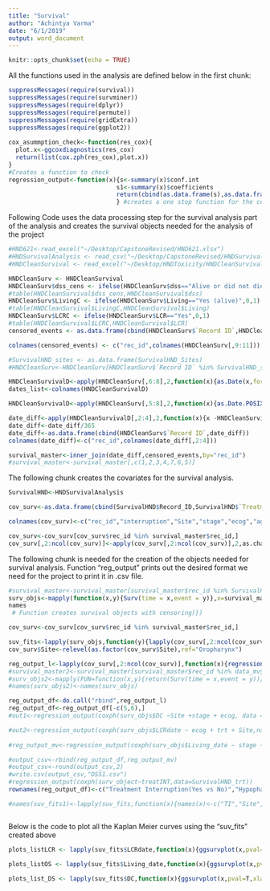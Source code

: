 ```yaml
---
title: "Survival"
author: "Achintya Varma"
date: "6/1/2019"
output: word_document
---
```


```r
knitr::opts_chunk$set(echo = TRUE)
```
All the functions used in the analysis are defined below in the first chunk:
```r
suppressMessages(require(survival))
suppressMessages(require(survminer))
suppressMessages(require(dplyr))
suppressMessages(require(permute))
suppressMessages(require(gridExtra))
suppressMessages(require(ggplot2))
  
cox_asummption_check<-function(res_cox){
  plot.x<-ggcoxdiagnostics(res_cox)
  return(list(cox.zph(res_cox),plot.x))
}
#Creates a function to check
regression_output<-function(x){s<-summary(x)$conf.int
                              s1<-summary(x)$coefficients
                              return(cbind(as.data.frame(s),as.data.frame(s1)))
                              } #creates a one stop function for the coefficients and confidence intervals needed for the survival analysis 

```

Following Code uses the data processing step for the survival analysis part of the analysis and creates the survival objects needed for the analysis of the project

```r

#HND621<-read_excel("~/Desktop/CapstoneRevised/HND621.xlsx")
#HNDSurvivalAnalysis <- read_csv("~/Desktop/CapstoneRevised/HNDSurvivalAnalysis.csv")
#HNDCleanSurvival <- read_excel("~/Desktop/HNDToxicity/HNDCleanSurvival.xlsx")

HNDCleanSurv <- HNDCleanSurvival
HNDCleanSurv$dss_cens <- ifelse(HNDCleanSurv$dss=="Alive or did not die from HN cancer",0,1)
#table(HNDCleanSurvival$dss_cens,HNDCleanSurvival$dss)
HNDCleanSurv$LivingC <- ifelse(HNDCleanSurv$Living=="Yes (alive)",0,1)
#table(HNDCleanSurvival$LivingC,HNDCleanSurvival$Living)
HNDCleanSurv$LCRC <- ifelse(HNDCleanSurv$LCR=="Yes",0,1)
#table(HNDCleanSurvival$LCRC,HNDCleanSurvival$LCR)
censored_events <- as.data.frame(cbind(HNDCleanSurv$`Record ID`,HNDCleanSurv$dss_cens,HNDCleanSurv$LivingC,HNDCleanSurv$LCRC))

colnames(censored_events) <- c("rec_id",colnames(HNDCleanSurv[,9:11]))

#SurvivalHND_sites <- as.data.frame(SurvivalHND_Sites)
#HNDCleanSurv<-HNDCleanSurv[HNDCleanSurv$`Record ID` %in% SurvivalHND_stage$record_id,]

HNDCleanSurvivalD<-apply(HNDCleanSurv[,6:8],2,function(x){as.Date(x,format="%m/%d/%Y")})
dates_list<-colnames(HNDCleanSurvivalD)

HNDCleanSurvivalD<-apply(HNDCleanSurv[,5:8],2,function(x){as.Date.POSIXct(x,tz="America/New_York",format = "%m/%d/%Y")})

date_diff<-apply(HNDCleanSurvivalD[,2:4],2,function(x){x -HNDCleanSurvivalD[,1] })
date_diff<-date_diff/365
date_diff<-as.data.frame(cbind(HNDCleanSurv$`Record ID`,date_diff))
colnames(date_diff)<-c("rec_id",colnames(date_diff[,2:4]))

survival_master<-inner_join(date_diff,censored_events,by="rec_id")
#survival_master<-survival_master[,c(1,2,3,4,7,6,5)]

```
The following chunk creates the covariates for the survival analysis.
```r
SurvivalHND<-HNDSurvivalAnalysis

cov_surv<-as.data.frame(cbind(SurvivalHND$Record_ID,SurvivalHND$`Treatment interrupted`,SurvivalHND$Site,SurvivalHND$`Stage for Cox Regression`,SurvivalHND$`ECOG for Cox Regression`,SurvivalHND$`Age for cox`,SurvivalHND$`CCI for Cox Regression`))

colnames(cov_surv)<-c("rec_id","interruption","Site","stage","ecog","age","CCI")

cov_surv<-cov_surv[cov_surv$rec_id %in% survival_master$rec_id,]
cov_surv[,2:ncol(cov_surv)]<-apply(cov_surv[,2:ncol(cov_surv)],2,as.character)

```
The following chunk is needed for the creation of the objects needed for survival analysis. Function "reg_output" prints out the desired format we need for the project to print it in .csv file. 

```r
#survival_master<-survival_master[survival_master$rec_id %in% SurvivalHND_Sites$record_id,]
surv_objs<-mapply(function(x,y){Surv(time = x,event = y)},x=survival_master[,2:4],y=survival_master[,5:7])
names
 # Function creates survival objects with censoring)})

cov_surv<-cov_surv[cov_surv$rec_id %in% survival_master$rec_id,]

suv_fits<-lapply(surv_objs,function(y){lapply(cov_surv[,2:ncol(cov_surv)],function(x){surv_fit(y~x,data=cov_surv)})})
cov_surv$Site<-relevel(as.factor(cov_surv$Site),ref="Oropharynx")

reg_output_l<-lapply(cov_surv[,2:ncol(cov_surv)],function(x){regression_output(coxph(surv_objs$DC~x))}) # prepares all the outputs for DC for univariate 
#survival_master2<-survival_master[survival_master$rec_id %in% data_mv$record_id,]
#surv_objs2<-mapply(FUN=function(x,y){return(Surv(time = x,event = y))},x = survival_master2[,2:4],y = survival_master2[,5:7])
#names(surv_objs2)<-names(surv_objs)

reg_output_df<-do.call("rbind",reg_output_l)
reg_output_df<-reg_output_df[-c(5,6),]
#out1<-regression_output(coxph(surv_objs$DC ~Site +stage + ecog, data = cov_surv,na.action = na.omit))

#out2<-regression_output(coxph(surv_objs$LCRdate ~ ecog + trt + Site,na.action = na.omit, data = Cov_Surv))
 
#reg_output_mv<-regression_output(coxph(surv_objs$Living_date ~ stage + Site+age,data=cov_surv,na.action = na.omit))

#output_csv<-rbind(reg_output_df,reg_output_mv)
#output_csv<-round(output_csv,2)
#write.csv(output_csv,"DSS1.csv")
#regression_output(coxph(surv_object~treatINT,data=SurvivalHND_trt))
rownames(reg_output_df)<-c("Treatment Interruption(Yes vs No)","Hypopharynx","Larynx","Oral Cavity","Nasopharynx","Stage III/IV","Ecog1","ECOG II/III/IV","Age 80+","CCI 7+")

#names(suv_fits1)<-lapply(suv_fits,function(x){names(x)<-c("TI","Site","stage","ecog","age","CCI")}) # rename all the nested lists



```
Below is the code to plot all the Kaplan Meier curves using the "suv_fits" created above



```r
plots_listLCR <- lapply(suv_fits$LCRdate,function(x){ggsurvplot(x,pval=T,xlab="Time(years)",ylab="Locoregional Control",data=cov_surv)})

plots_listOS <- lapply(suv_fits$Living_date,function(x){ggsurvplot(x,pval=T,xlab="Time(years)",ylab="Overall Survival",data=cov_surv)})

plots_list_DS <- lapply(suv_fits$DC,function(x){ggsurvplot(x,pval=T,xlab="Time(years)",ylab = "Disease Specific Survival",data=cov_surv)})

```

